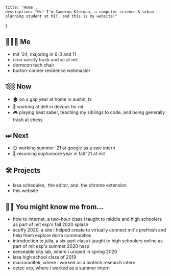
    title: 'Home',
    description: "Hi! I'm Cameron Kleiman, a computer science & urban planning student at MIT, and this is my website!"
}

<SocialBox />

## 🙋🏼‍♂️ Me

- mit '24, majoring in <SlideTip title="(computer science)">6-3</SlideTip> and <SlideTip title="(urban planning)">11</SlideTip>
- i run <Link href="https://hwtaylor.scripts.mit.edu/" target="_blank">varsity track and xc</Link> at mit
- <Link href="https://dormcon.mit.edu" target="_blank">dormcon</Link> tech chair
- <Link href="https://bc.mit.edu" target="_blank">burton-conner residence</Link> webmaster

## 👇🏼 Now

- 🏠 on a gap year at home in austin, tx
- 💼 working at dell in devops for ml
- 🎮 playing beat saber, teaching my siblings to code, and being <Link href="https://lichess.org/@/cmk256" target="_blank">generally trash at chess</Link>

## ⏭ Next

- 🌞 working summer '21 at google as a swe intern
- 🏫 resuming sophomore year in fall '21 at mit

## 🛠️ Projects

- <Link href="https://schedules.lasa2019.com" target="_blank">lasa schedules</Link>,&nbsp;
  <Link href="https://schedules-editor.lasa2019.com" target="_blank">the editor</Link>, and&nbsp;
  <Link href="https://chrome.google.com/webstore/detail/lasa-schedules/glomdolocjjghhaiebanmhbnnobgekgj" target="_blank">the chrome extension</Link>
- <Link href="https://github.com/camtheman256/camtheman256.github.io" target="_blank">this website</Link>

## 👋🏼 You might know me from&hellip;
- <Link href="https://howtointernet.xyz" target="_blank">how to internet</Link>, a two-hour class i taught to middle and high schoolers as part of mit esp's fall 2020 splash
- <Link href="https://www.notion.so/SCUFFY-2020-7ca7a73c7ecd4e1e8c9a14aec02cc2f3" target="_blank">scuffy 2020</Link>, a site i helped create to virtually connect mit's prefrosh and help them explore dorm communities
- <Link href="https://julia.party" target="_blank">introduction to julia</Link>, a six-part class i taught to high schoolers online as part of mit esp's summer 2020 hssp
- <Link href="https://senseable.mit.edu" target="_blank">senseable city lab</Link>, where i <SlideTip title="mit's undergraduate research opportunities program">uroped</SlideTip> in spring 2020
- <Link href="https://www.lasahighschool.org" target="_blank">lasa high school</Link> class of 2019
- <Link href="https://www.macromoltek.com" target="_blank">macromoltek</Link>, where i worked as a biotech research intern
- <Link href="https://cetecerp.com" target="_blank">cetec erp</Link>, where i worked as a summer intern
